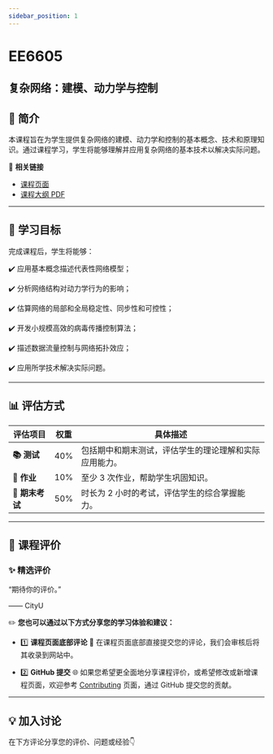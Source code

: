 ```yaml
---
sidebar_position: 1
---
```


# EE6605
## 复杂网络：建模、动力学与控制

## **📘 简介**
本课程旨在为学生提供复杂网络的建模、动力学和控制的基本概念、技术和原理知识。通过课程学习，学生将能够理解并应用复杂网络的基本技术以解决实际问题。

🔗 **相关链接**
- [课程页面](https://www.cityu.edu.hk/catalogue/pg/202425/course/EE6605.htm)
- [课程大纲 PDF](https://www.cityu.edu.hk/catalogue/pg/202425/course/EE6605.pdf)

---

## **🎯 学习目标**

完成课程后，学生将能够：

✔️ 应用基本概念描述代表性网络模型；

✔️ 分析网络结构对动力学行为的影响；

✔️ 估算网络的局部和全局稳定性、同步性和可控性；

✔️ 开发小规模高效的病毒传播控制算法；

✔️ 描述数据流量控制与网络拓扑效应；

✔️ 应用所学技术解决实际问题。

---

## **📊 评估方式**

| **评估项目**          | **权重** | **具体描述**                                                                                       |
|----------------------|---------|---------------------------------------------------------------------------------------------------|
| **📚 测试**            | 40%     | 包括期中和期末测试，评估学生的理论理解和实际应用能力。                                              |
| **📝 作业**           | 10%     | 至少 3 次作业，帮助学生巩固知识。                                                                 |
| **📖 期末考试**       | 50%     | 时长为 2 小时的考试，评估学生的综合掌握能力。                                                      |

---

## **💬 课程评价**

### ✨ **精选评价**
<div className={commentStyles.commentBox}>
    <p className={commentStyles.commentText}>
        “期待你的评价。”
    </p>
    <p className={commentStyles.commentAuthor}>—— CityU</p>
</div>

✏️ **您也可以通过以下方式分享您的学习体验和建议：**

- 1️⃣ **课程页面底部评论**
💬 在课程页面底部直接提交您的评论，我们会审核后将其收录到网站中。

- 2️⃣ **GitHub 提交**
🌐 如果您希望更全面地分享课程评价，或希望修改或新增课程页面，欢迎参考 [Contributing](https://penjc.github.io/cityU-navigator/contributing) 页面，通过 GitHub 提交您的贡献。

---

## **💡 加入讨论**

在下方评论分享您的评价、问题或经验👇
<Utterances />
